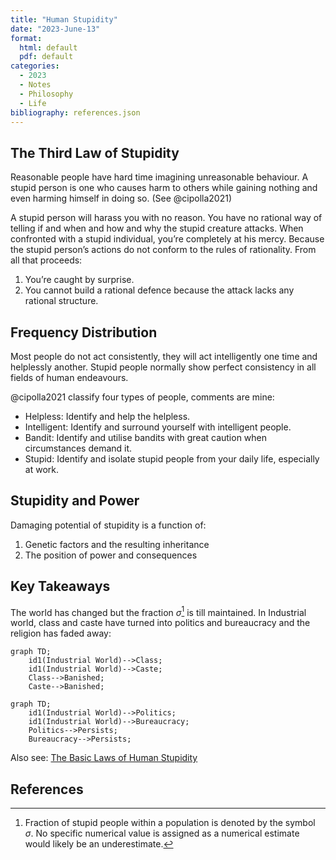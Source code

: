 ```yaml
---
title: "Human Stupidity"
date: "2023-June-13"
format: 
  html: default
  pdf: default
categories:
  - 2023
  - Notes
  - Philosophy
  - Life
bibliography: references.json
---
```


## The Third Law of Stupidity

Reasonable people have hard time imagining unreasonable behaviour. A stupid person is one who causes harm to others while gaining nothing and even harming himself in doing so. (See @cipolla2021)

A stupid person will harass you with no reason. You have no rational way of telling if and when and how and why the stupid creature attacks. When confronted with a stupid individual, you're completely at his mercy. Because the stupid person's actions do not conform to the rules of rationality. From all that proceeds:

1.  You're caught by surprise.
2.  You cannot build a rational defence because the attack lacks any rational structure.

## Frequency Distribution

Most people do not act consistently, they will act intelligently one time and helplessly another. Stupid people normally show perfect consistency in all fields of human endeavours.

@cipolla2021 classify four types of people, comments are mine:

-   Helpless: Identify and help the helpless.
-   Intelligent: Identify and surround yourself with intelligent people.
-   Bandit: Identify and utilise bandits with great caution when circumstances demand it.
-   Stupid: Identify and isolate stupid people from your daily life, especially at work.

## Stupidity and Power

Damaging potential of stupidity is a function of:

1.  Genetic factors and the resulting inheritance
2.  The position of power and consequences

## Key Takeaways

The world has changed but the fraction $\sigma$[^1] is till maintained. In Industrial world, class and caste have turned into politics and bureaucracy and the religion has faded away:

[^1]: Fraction of stupid people within a population is denoted by the symbol $\sigma$. No specific numerical value is assigned as a numerical estimate would likely be an underestimate.

```mermaid
graph TD;
    id1(Industrial World)-->Class;
    id1(Industrial World)-->Caste;
    Class-->Banished;
    Caste-->Banished;
```

```mermaid
graph TD;
    id1(Industrial World)-->Politics;
    id1(Industrial World)-->Bureaucracy;
    Politics-->Persists;
    Bureaucracy-->Persists;
```

Also see: [The Basic Laws of Human Stupidity](https://serhatbe.github.io/continuum/posts/2023-June-11/)

## References
